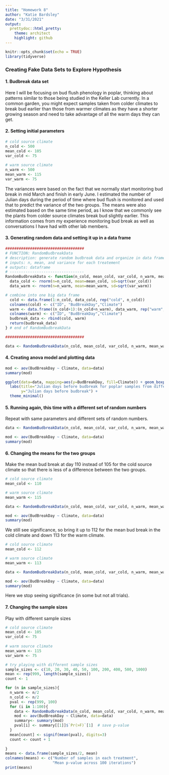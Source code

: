```yaml
---
title: "Homework 8"
author: "Katie Bardsley"
date: "3/31/2021"
output:
  prettydoc::html_pretty:
    theme: architect
    highlight: github
---
```


```r
knitr::opts_chunk$set(echo = TRUE)
library(tidyverse)
```

### Creating Fake Data Sets to Explore Hypothesis

#### 1. Budbreak data set

Here I will be focusing on bud flush phenology in poplar, thinking about patterns similar to those being studied in the Keller Lab currently. In a common garden, you might expect samples taken from colder climates to break bud earlier than those from warmer climates as they have a shorter growing season and need to take advantage of all the warm days they can get. 

#### 2. Setting initial parameters

```r
# cold source climate
n_cold <- 500
mean_cold <- 105
var_cold <- 75
  
# warm source climate
n_warm <- 500
mean_warm <- 115
var_warm <- 75

```

The variances were based on the fact that we normally start monitoring bud break in mid March and finish in early June. I estimated the number of Julian days during the period of time where bud flush is monitored and used that to predict the variance of the two groups. The means were also estimated based on the same time period, as I know that we commonly see the plants from colder source climates break bud slightly earlier. This information comes from my experience monitoring bud break as well as conversations I have had with other lab members.

#### 3. Generating random data and setting it up in a data frame

```r

###################################
# FUNCTION: RandomBudbreakData
# description: generate random budbreak data and organize in data frame
# inputs: n, mean, and variance for each treatement
# outputs: dataframe
# ---------------------------------
RandomBudbreakData <- function(n_cold, mean_cold, var_cold, n_warm, mean_warm, var_warm){
  data_cold <- rnorm(n=n_cold, mean=mean_cold, sd=sqrt(var_cold))
  data_warm <- rnorm(n=n_warm, mean=mean_warm, sd=sqrt(var_warm))

# combine into one big data frame
  cold <- data.frame(1:n_cold, data_cold, rep("cold", n_cold))
  colnames(cold) <- c("ID", "BudBreakDay","Climate")
  warm <- data.frame((n_cold+1):(n_cold+n_warm), data_warm, rep("warm", n_cold))
  colnames(warm) <- c("ID", "BudBreakDay","Climate")
  budbreak_data <- rbind(cold, warm)
  return(budbreak_data)
} # end of RandomBudbreakData

###################################

data <- RandomBudbreakData(n_cold, mean_cold, var_cold, n_warm, mean_warm, var_warm)

```

#### 4. Creating anova model and plotting data

```r
mod <- aov(BudBreakDay ~ Climate, data=data)
summary(mod)
```

```r
ggplot(data=data, mapping=aes(y=BudBreakDay, fill=Climate)) + geom_boxplot() + 
  labs(title="Julian days before budbreak for poplar samples from different climates", 
       y="Julian days before budbreak") + 
  theme_minimal()
```

#### 5. Running again, this time with a different set of random numbers

Repeat with same parameters and different sets of random numbers.

```r
data <- RandomBudbreakData(n_cold, mean_cold, var_cold, n_warm, mean_warm, var_warm)

mod <- aov(BudBreakDay ~ Climate, data=data)
summary(mod)

```

#### 6. Changing the means for the two groups

Make the mean bud break at day 110 instead of 105 for the cold source climate so that there is less of a difference between the two groups.

```r
# cold source climate
mean_cold <- 110

# warm source climate
mean_warm <- 115

data <- RandomBudbreakData(n_cold, mean_cold, var_cold, n_warm, mean_warm, var_warm)

mod <- aov(BudBreakDay ~ Climate, data=data)
summary(mod)
```

We still see significance, so bring it up to 112 for the mean bud break in the cold climate and down 113 for the warm climate.

```r
# cold source climate
mean_cold <- 112

# warm source climate
mean_warm <- 113

data <- RandomBudbreakData(n_cold, mean_cold, var_cold, n_warm, mean_warm, var_warm)

mod <- aov(BudBreakDay ~ Climate, data=data)
summary(mod)
```

Here we stop seeing significance (in some but not all trials).

#### 7. Changing the sample sizes

Play with different sample sizes

```r

# cold source climate
mean_cold <- 105
var_cold <- 75
  
# warm source climate
mean_warm <- 115
var_warm <- 75

# try playing with different sample sizes
sample_sizes <- c(10, 20, 30, 40, 50, 100, 200, 400, 500, 1000)
mean <- rep(999, length(sample_sizes))
count <- 1

for (n in sample_sizes){
  n_warm <- n/2
  n_cold <- n/2
  pval <- rep(999, 100)
  for (i in 1:100){
    data <- RandomBudbreakData(n_cold, mean_cold, var_cold, n_warm, mean_warm, var_warm)
    mod <- aov(BudBreakDay ~ Climate, data=data)
    summary<- summary(mod)
    pval[i] <- summary[[1]]$`Pr(>F)`[1]  # save p-value
  }
  mean[count] <- signif(mean(pval), digits=3)
  count <- count + 1
  
}
means <- data.frame(sample_sizes/2, mean)
colnames(means) <- c("Number of samples in each treatment", 
                     "Mean p-value across 100 iterations")
print(means)

```



